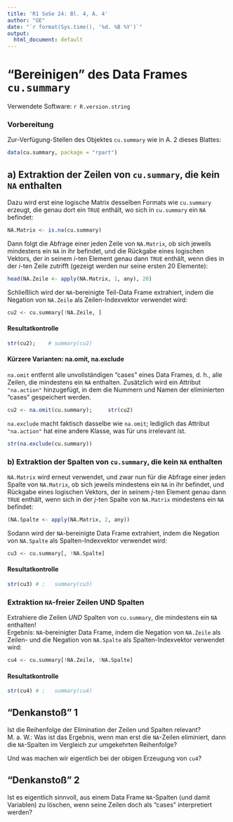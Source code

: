 ```yaml
---
title: 'R1 SoSe 24: Bl. 4, A. 4'
author: "GE"
date: "`r format(Sys.time(), '%d. %B %Y')`"
output:
  html_document: default
---
```


# "Bereinigen" des Data Frames `cu.summary`

Verwendete Software: `r R.version.string`

### Vorbereitung

Zur-Verfügung-Stellen des Objektes `cu.summary` wie in A. 2 dieses Blattes:
```r
data(cu.summary, package = "rpart")
```


## a) Extraktion der Zeilen von `cu.summary`, die kein `NA` enthalten

Dazu wird erst eine logische Matrix desselben Formats wie `cu.summary` erzeugt,
die genau dort ein `TRUE` enthält, wo sich in `cu.summary` ein `NA` befindet:
```r
NA.Matrix <- is.na(cu.summary)
```

Dann folgt die Abfrage einer jeden Zeile von `NA.Matrix`, ob sich jeweils
mindestens ein `NA` in ihr befindet, und die Rückgabe eines logischen Vektors,
der in seinem $i$-ten Element genau dann `TRUE` enthält, wenn dies in der
$i$-ten Zeile zutrifft (gezeigt werden nur seine ersten 20 Elemente):
```r
head(NA.Zeile <- apply(NA.Matrix, 1, any), 20)
```

Schließlich wird der `NA`-bereinigte Teil-Data Frame extrahiert, indem die
Negation von `NA.Zeile` als Zeilen-Indexvektor verwendet wird:
```r
cu2 <- cu.summary[!NA.Zeile, ]
```

#### Resultatkontrolle
```r
str(cu2);    # summary(cu2)
```


#### Kürzere Varianten: na.omit, na.exclude

`na.omit` entfernt alle unvollständigen "cases" eines Data Frames, d. h.,
alle Zeilen, die mindestens ein `NA` enthalten. Zusätzlich wird ein Attribut
`"na.action"` hinzugefügt, in dem die Nummern und Namen der eliminierten
"cases" gespeichert werden.
```r
cu2 <- na.omit(cu.summary);     str(cu2)
```

`na.exclude` macht faktisch dasselbe wie `na.omit`; lediglich das Attribut
`"na.action"` hat eine andere Klasse, was für uns irrelevant ist.
```r
str(na.exclude(cu.summary))
```




### b) Extraktion der Spalten von `cu.summary`, die kein `NA` enthalten

`NA.Matrix` wird erneut verwendet, und zwar nun für die Abfrage einer
jeden Spalte von `NA.Matrix`, ob sich jeweils mindestens ein `NA` in ihr
befindet, und Rückgabe eines logischen Vektors, der in seinem $j$-ten
Element genau dann `TRUE` enthält, wenn sich in der $j$-ten Spalte von
`NA.Matrix` mindestens ein `NA` befindet:
```r
(NA.Spalte <- apply(NA.Matrix, 2, any))
```

Sodann wird der `NA`-bereinigte Data Frame extrahiert, indem die Negation
von `NA.Spalte` als Spalten-Indexvektor verwendet wird:
```r
cu3 <- cu.summary[, !NA.Spalte]
```

#### Resultatkontrolle
```r
str(cu3) # ;   summary(cu3)
```


### Extraktion `NA`-freier Zeilen UND Spalten

Extrahiere die Zeilen *UND* Spalten von `cu.summary`, die mindestens ein
`NA` enthalten!  
Ergebnis: `NA`-bereinigter Data Frame, indem die Negation von `NA.Zeile`
als Zeilen- und die Negation von `NA.Spalte` als Spalten-Indexvektor
verwendet wird:
```r
cu4 <- cu.summary[!NA.Zeile, !NA.Spalte]
```

#### Resultatkontrolle
```r
str(cu4) # ;   summary(cu4)
```


## "Denkanstoß" 1

Ist die Reihenfolge der Elimination der Zeilen und Spalten relevant?  
M. a. W.: Was ist das Ergebnis, wenn man erst die `NA`-Zeilen eliminiert,
dann die `NA`-Spalten im Vergleich zur umgekehrten Reihenfolge? 

Und was machen wir eigentlich bei der obigen Erzeugung von `cu4`?


## "Denkanstoß" 2

Ist es eigentlich sinnvoll, aus einem Data Frame `NA`-Spalten (und damit
Variablen) zu löschen, wenn seine Zeilen doch als "cases" interpretiert
werden?
